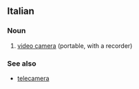 ==Italian==

===Noun===
{{it-noun|videocamer|f|a|e}}

# [[video camera]] (portable, with a recorder)

===See also===
*[[telecamera]]